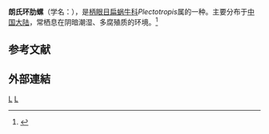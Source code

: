 {{Speciesbox
| taxon = Plectotropis laurentii
| binomial_authority = (Gredler, 1888)
}}
'''朗氏环肋螺'''（学名：''{{lang|la|Plectotropis laurentii}}''），是[[柄眼目|柄眼目]][[扁蜗牛科|扁蜗牛科]]''Plectotropis''属的一种。主要分布于[[中国大陆|中国大陆]]，常栖息在阴暗潮湿、多腐殖质的环境。<ref>{{cite web|url=http://shell.sinica.edu.tw/chinese/shellbase_detail.php?science_no=6346|title=国际贝库：朗氏环肋螺|publisher=台湾贝类资料库|accessdate=2009-08-11|archive-date=2016-03-04|archive-url=https://web.archive.org/web/20160304100430/http://shell.sinica.edu.tw/chinese/shellbase_detail.php?science_no=6346|dead-url=no}}</ref>

== 参考文献 ==
{{reflist}}

== 外部連結 ==
{{Taxonbar}}
[[Category:1888年描述的动物|L]]
[[Category:環肋螺屬|L]]
